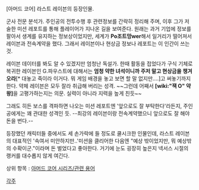 [아머드 코어] 라스트 레이븐의 등장인물.

군사 전문 분석가. 주인공의 전투수행 후 관련정보를 간략히 정리해 주며, 이후 그가 저술한 미션 레포트를 통해 플레이어가 지나온 길을 보여준다. 원래는 과거 기업에 정보를 팔아서 생계를 유지하는 정보상이었지만, 세계가 '''Po조트망wer'''해서 일거리가 떨어져서 레이븐과 전속계약을 했다. 그래서 레이븐이나 현상금 정보나 레포트는 이 인간이 쓰는 것.

레이븐 데이터를 봐도 알 수 있겠지만 엄청난 독설가. 한때 활동을 접었다가 구식 기체로 복귀한 레이븐인 G.파우스트에 대해서는 '''엄청 약한 녀석이니까 주저 말고 현상금을 챙겨오라'''[* 대놓고 죽이라 이거다. 뭐 게임 배경을 놓고 보면 할 말 없지만….]고 써놓기까지 한다. 약체 레이븐은 모두 잘라 취급해 버리는 성격. ~~그런데 어째서 '''[wiki:"잭 O" 약왕]'''을 고평가하는지는 의문. 실력이 아니라 지력을 높게 친듯~~

그래도 히든 보스를 격파하면 나오는 미션 레포트엔 '앞으로도 잘 부탁한다'라든지, 주인공에게는 꽤 관대한 성격인 듯. --최강의 레이븐이랑 전속계약했으니 앞으로도 잘 해야 돈을 번다.--

등장했던 캐릭터들 중에서도 세 손가락에 들 정도로 쿨시크한 인물인데, 라스트 레이븐의 대표적인 '속여서 미안하지만..'미션을 클리어한 다음엔 "예상 밖이었지만, 뭐 예상밖의 수확이군."이라며 돈 벌었다고 좋아한다. 거기에 눈도 굉장히 높은지 넥서스 시절의 랭커를 대수롭지 않게 여긴다.


상위 항목 : [[아머드 코어 시리즈/관련 용어]]

[[각주]]
